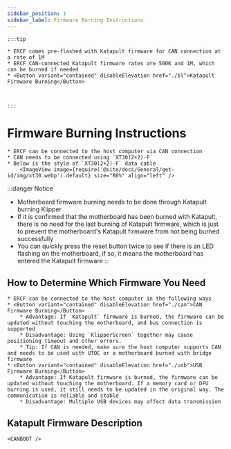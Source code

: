 ```yaml
---
sidebar_position: 1
sidebar_label: Firmware Burning Instructions
---
```







    :::tip

    * ERCF comes pre-flashed with Katapult firmware for CAN connection at a rate of 1M
    * ERCF CAN-connected Katapult firmware rates are 500K and 1M, which can be burned if needed
    * <Button variant="contained" disableElevation href="./bl">Katapult Firmware Burning</Button>



    :::

# Firmware Burning Instructions

    * ERCF can be connected to the host computer via CAN connection
    * CAN needs to be connected using `XT30(2+2)-F`
    * Below is the style of `XT30(2+2)-F` data cable
        <ImageView image={require('@site/docs/General/get-id/img/xt30.webp').default} size="80%" align="left" />

:::danger Notice
* Motherboard firmware burning needs to be done through Katapult burning Klipper
* If it is confirmed that the motherboard has been burned with Katapult, there is no need for the last burning of Katapult firmware, which is just to prevent the motherboard's Katapult firmware from not being burned successfully
* You can quickly press the reset button twice to see if there is an LED flashing on the motherboard, if so, it means the motherboard has entered the Katapult firmware
:::

## How to Determine Which Firmware You Need

    * ERCF can be connected to the host computer in the following ways
    * <Button variant="contained" disableElevation href="./can">CAN Firmware Burning</Button>
        * Advantage: If `Katapult` firmware is burned, the firmware can be updated without touching the motherboard, and bus connection is supported
        * Disadvantage: Using `KlipperScreen` together may cause positioning timeout and other errors.
        * Tip: If CAN is needed, make sure the host computer supports CAN and needs to be used with UTOC or a motherboard burned with bridge firmware
    * <Button variant="contained" disableElevation href="./usb">USB Firmware Burning</Button>
        * Advantage: If Katapult firmware is burned, the firmware can be updated without touching the motherboard. If a memory card or DFU burning is used, it still needs to be updated in the original way. The communication is reliable and stable
        * Disadvantage: Multiple USB devices may affect data transmission

## Katapult Firmware Description

    <CANBOOT />
